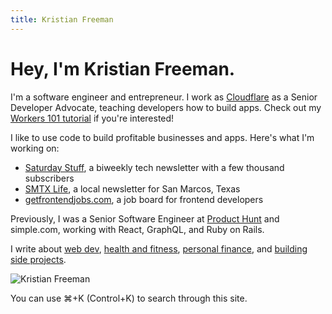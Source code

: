 ```yaml
---
title: Kristian Freeman
---
```


# Hey, I'm Kristian Freeman.

I'm a software engineer and entrepreneur. I work as [Cloudflare](https://cloudflare.com) as a Senior Developer Advocate, teaching developers how to build apps. Check out my [Workers 101 tutorial](https://www.youtube.com/watch?v=H7Qe96fqg1M) if you're interested!

I like to use code to build profitable businesses and apps. Here's what I'm working on:

- [Saturday Stuff](https://www.saturdaystuff.com), a biweekly tech newsletter with a few thousand subscribers
- [SMTX Life](https://smtxlife.com), a local newsletter for San Marcos, Texas
- [getfrontendjobs.com](https://getfrontendjobs.com), a job board for frontend developers

Previously, I was a Senior Software Engineer at [Product Hunt](https://producthunt.com) and simple.com, working with React, GraphQL, and Ruby on Rails.

I write about [web dev](/tags/webdev), [health and fitness](/tags/health), [personal finance](/tags/finance), and [building side projects](/tags/projects). 

<Image
  src={Kristian}
  alt="Kristian Freeman"
  width={250}
  height={250}
  class="rounded-md"
/>

You can use ⌘+K (Control+K) to search through this site.
